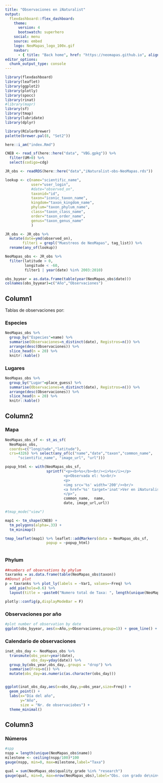 ```yaml
---
title: "Observaciones en iNaturalist"
output: 
  flexdashboard::flex_dashboard:
    theme: 
      version: 4
      bootswatch: superhero
    social: menu
    source: embed
    logo: NeoMapas_logo_100x.gif
    navbar:
      - { title: "Back home", href: "https://neomapas.github.io", align: left }
editor_options: 
  chunk_output_type: console
---
```


```r
library(flexdashboard)
library(leaflet)
library(ggplot2)
library(plotly)
library(spocc)
library(rinat)
#library(mapr)
library(sf)
library(tmap)
library(lubridate)
library(dplyr)

library(RColorBrewer)
palette(brewer.pal(8, "Set2"))

```

```r

here::i_am("index.Rmd")

CNEB <- read_sf(here::here("data", "VBG.gpkg")) %>% 
  filter(UM>0) %>%
  select(codigo=cdg)

JR_obs <- readRDS(here::here("data","iNaturalist-obs-NeoMapas.rds"))

lookup <- c(name="scientific_name",
            user="user_login",
            #date="observed_on",
            taxonid="id",
            taxon="iconic_taxon_name",
            kingdom="taxon_kingdom_name",
            phylum="taxon_phylum_name",
            class="taxon_class_name",
            order="taxon_order_name",
            genus="taxon_genus_name"
            )

JR_obs <- JR_obs %>%
  mutate(date=ymd(observed_on), 
        filter1 = grepl("Muestreos de NeoMapas", tag_list)) %>%
  rename(any_of(lookup))

NeoMapas_obs <- JR_obs %>% 
  filter(latitude > 0,
         longitude < -60,
         filter1 | year(date) %in% 2003:2010)

obs_byyear = as.data.frame(table(year(NeoMapas_obs$date)))
colnames(obs_byyear)=c("Año","Observaciones") 

```


Column1{.tabset .tabset-fade data-width=250}
-------

Tablas de observaciones por:

### Especies {data-width=245}
```r

NeoMapas_obs %>% 
  group_by("Especies"=name) %>% 
  summarise(Observaciones=n_distinct(date), Registros=n()) %>%
  arrange(desc(Observaciones)) %>%
  slice_head(n = 20) %>% 
  knitr::kable()
```

### Lugares {data-width=245}

```r

NeoMapas_obs %>% 
  group_by("Lugar"=place_guess) %>% 
  summarise(Observaciones=n_distinct(date), Registros=n()) %>%
  arrange(desc(Observaciones)) %>%
  slice_head(n = 20) %>% 
  knitr::kable()
```

Column2 {.tabset .tabset-fade}
-------

### Mapa
```r


NeoMapas_obs_sf <- st_as_sf(
  NeoMapas_obs,
  coords=c("longitude","latitude"),
  crs=4326) %>% select(any_of(c("name","date","taxon","common_name", 
      "scientific_name", "image_url", "url"))) 

popup_html <- with(NeoMapas_obs_sf,
                   sprintf("<p><b>%s</b><br/><i>%s</i></p>
                           <p>Observada el: %s<br/>
                           <p>
                           <img src='%s' width='200'/><br/>
                           <a href='%s' target='inat'>Ver en iNaturalist</a>
                           </p>", 
                           common_name,  name,
                           date, image_url,url))

#tmap_mode("view")

map1 <- tm_shape(CNEB) + 
  tm_polygons(alpha=.33) +
  tm_minimap()

tmap_leaflet(map1) %>% leaflet::addMarkers(data = NeoMapas_obs_sf,
                   popup = ~popup_html)
  
```


### Phylum 
```r
##numbers of observations by phylum 
taxranks = as.data.frame(table(NeoMapas_obs$taxon))
##Donut plot
p = taxranks %>% plot_ly(labels = ~Var1, values=~Freq) %>% 
  add_pie(hole=0.6) %>% 
  layout(title = ~paste0("Numero total de Taxa: ", length(unique(NeoMapas_obs$taxonid)))) 

plotly::config(p,displayModeBar = F) 
```

### Observaciones por año
```r
#plot number of observation by date 
ggplot(obs_byyear, aes(x=Año,y=Observaciones,group=1)) + geom_line() + geom_point()+ xlab("Año") + ylab("Observaciones") + theme_minimal()

```


### Calendario de observaciones
```r
inat_obs_day <- NeoMapas_obs %>% 
  transmute(obs_year=year(date),
            obs_day=yday(date)) %>% 
  group_by(obs_year,obs_day,.groups = "drop") %>%
  summarise(Freq=n()) %>% 
  mutate(obs_day=as.numeric(as.character(obs_day)))


ggplot(inat_obs_day,aes(x=obs_day,y=obs_year,size=Freq)) + 
  geom_point() +
  labs(x="Día del año",
       y="Año",
       size = "Nr. de observaciobes") + 
  theme_minimal()

```

Column3{data-width=150}
-------

### Números
```r
#spp 
nspp = length(unique(NeoMapas_obs$name))
milestone <- ceiling(nspp/100)*100
gauge(nspp, min=0, max=milestone,label="Taxa")

qual = sum(NeoMapas_obs$quality_grade %in% "research")
gauge(qual, min=0, max=nrow(NeoMapas_obs),label="Obs. con grado de\ninvestigación")

```